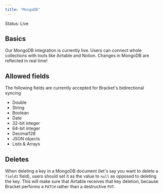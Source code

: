 ```yaml
---
title: "MongoDB"
---
```


<Check>Status: Live</Check>

## Basics

Our MongoDB integration is currently live. Users can connect whole collections with tools like Airtable and Notion. Changes in MongoDB are reflected in real time!

## Allowed fields

The following fields are currently accepted for Bracket's bidirectional syncing

- Double
- String
- Boolean
- Date
- 32-bit integer
- 64-bit integer
- Decimal128
- JSON objects
- Lists & Arrays

## Deletes

When deleting a key in a MongoDB document (let's say you want to delete a `field1` field), users should set it as the value to `null` as opposed to deleting the key. This will make sure that Airtable receives that key deletion, because Bracket performs a `PATCH` rather than a destructive `PUT`.
